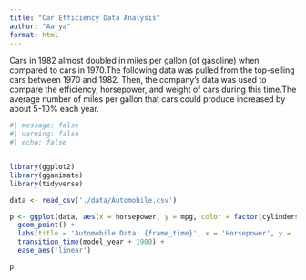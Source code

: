 ```yaml
---
title: "Car Efficiency Data Analysis"
author: "Aarya"
format: html
---
```


Cars in 1982 almost doubled in miles per gallon (of gasoline) when compared to cars in 1970.The following data was pulled from the top-selling cars between 1970 and 1982. Then, the company's data was used to compare the efficiency, horsepower, and weight of cars during this time.The average number of miles per gallon that cars could produce increased by about 5-10% each year.

```r
#| message: false
#| warning: false
#| echo: false


library(ggplot2)
library(gganimate)
library(tidyverse)

data <- read_csv('./data/Automobile.csv') 

p <- ggplot(data, aes(x = horsepower, y = mpg, color = factor(cylinders), size = weight)) +
  geom_point() +
  labs(title = 'Automobile Data: {frame_time}', x = 'Horsepower', y = 'Miles per Gallon (MPG)', size = "Weight", color = "Cylinders") +
  transition_time(model_year + 1900) +
  ease_aes('linear')

p
```